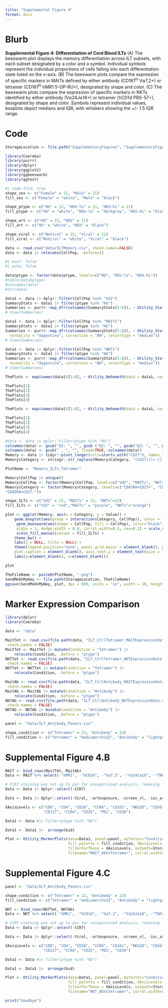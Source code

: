 ```yaml
---
title: "Supplemental Figure 4"
format: docx
---
```


# Blurb

**Supplemental Figure 4: Differentiation of Cord Blood ILTs** (A) The beeswarm plot displays the memory differentiation across ILT subsets, with each subset designated by a color and a symbol. Individual symbols represent the individual proportions of cells falling into each differentiation state listed on the x-axis. (B) The beeswarm plots compare the expression of specific markers in MAITs defined by either antibody (CD161^hi^ V⍺7.2+) or tetramer (CD161^hi^ hMR1 5-OP-RU+), designated by shape and color. (C) The beeswarm plots compare the expression of specific markers in NKTs identified by either antibody (V⍺24J⍺18+) or tetramer (hCD1d PBS-57+), designated by shape and color. Symbols represent individual values, boxplots depict medians and IQR, with whiskers showing the +/- 1.5 IQR range.

# Code

```r
StorageLocation <- file.path("SupplementaryFigures", "SupplementaryFigure4")
```

```r
library(Coereba)
library(purrr)
library(dplyr)
library(ggplot2)
library(ggbeeswarm)
library(ggtext)
```

```r
#| code-fold: true
shape_sex <- c("Female" = 22, "Male" = 21)
fill_sex <- c("Female" = "white", "Male" = "black")

shape_ptype <- c("HU" = 22, "HEU-lo" = 21, "HEU-hi" = 21)
fill_ptype <- c("HU" = "white", "HEU-lo" = "darkgray", "HEU-hi" = "black")

shape_art <- c("HU" = 22, "HEU" = 21)
fill_art <- c("HU" = "white", "HEU" = "black")

shape_viral <- c("NoViral" = 22, "Viral" = 21)
fill_viral <- c("NoViral" = "white", "Viral" = "black")
```

```r
data <- read.csv("data/ILTMemory.csv", check.names=FALSE)
data <- data |> relocate(CellPop, .before=1)
```

```r
#| eval: false
#| echo: false

data$ptype <- factor(data$ptype, levels=c("HU", "HEU-lo", "HEU-hi"))
#table(data$ptype)
#colnames(data)
#str(data)

data1 <- data |> dplyr::filter(CellPop %in% "Vd2")
SummaryStats <- data1 |> filter(ptype %in% "HU")
Summaries <- purrr::map_dfr(colnames(SummaryStats[5:8]), ~ Utility_Stats(data = SummaryStats,var = .x, myfactor = "CellPop", normality = "dagostino", correction = "BH", returnType = "median"))
# View(Summaries)

data1 <- data |> dplyr::filter(CellPop %in% "MAITs")
SummaryStats <- data1 |> filter(ptype %in% "HU")
Summaries <- purrr::map_dfr(colnames(SummaryStats[5:8]), ~ Utility_Stats(data = SummaryStats,var = .x, myfactor = "CellPop",
  normality = "dagostino", correction = "BH", returnType = "median"))
# View(Summaries)

data1 <- data |> dplyr::filter(CellPop %in% "NKTs")
SummaryStats <- data1 |> filter(ptype %in% "HU")
Summaries <- purrr::map_dfr(colnames(SummaryStats[5:8]), ~ Utility_Stats(data = SummaryStats,var = .x, myfactor = "CellPop",
  normality = "dagostino", correction = "BH", returnType = "median"))
# View(Summaries)

ThePlots <- map(names(data1)[5:8], ~ Utility_Behemoth(data = data1, var = .x, myfactor = "ptype", normality = "dagostino", shape_palette = shape_ptype, fill_palette = fill_ptype, cex = 2, size = 3, corral.width = 1, statsHeight=NULL, correction = "BH"))

ThePlots[1]
ThePlots[2]
ThePlots[3]
ThePlots[4]

ThePlots <- map(names(data1)[5:8], ~ Utility_Behemoth(data = data1, var = .x, myfactor = "infant_sex", normality = "dagostino", shape_palette = shape_sex, fill_palette = fill_sex, cex = 2, size = 3, corral.width = 1, correction = "BH"))

ThePlots[1]
ThePlots[2]
ThePlots[3]
ThePlots[4]
```

```r
#data <- data |> dplyr::filter(ptype %in% "HU")
colnames(data) <- gsub("Q1: ", "", gsub ("Q2: ", "", gsub("Q3: ", "", gsub("Q4: ", "", colnames(data)))))
colnames(data) <- gsub(" , ", "", fixed=TRUE, colnames(data))
Memory <- data |> tidyr::pivot_longer(cols=starts_with("CD27"), names_to="Category", values_to="Value")
Memory$Category <- stringr::str_replace(Memory$Category, "(CD27)([+-])(CD45RA[+-])", "\\3\\1\\2")
```

```r
PlotName <- "Memory_ILTs_Tetramer"

Memory$CellPop |> unique()
Memory$CellPop <- factor(Memory$CellPop, levels=c("Vd2", "MAITs", "NKTs"))
Memory$Category <- factor(Memory$Category, levels=c("CD45RA+CD27+", "CD45RA-CD27-", "CD45RA-CD27+",
"CD45RA+CD27-"))

shape_ILTs <- c("Vd2" = 21, "MAITs" = 23, "NKTs"=22)
fill_ILTs <- c("Vd2" = "red","MAITs" = "purple", "NKTs"="orange")

plot <- ggplot(Memory, aes(x = Category, y = Value)) +
    geom_boxplot(aes(group = interaction(Category, CellPop)), color = "black", fill = NA, outlier.shape = NA, position = position_dodge(width = 0.8)) + 
     geom_beeswarm(aes(shape = CellPop, fill = CellPop), color="black", size = 2, 
     alpha = 1, dodge.width = 0.8, corral.width=0.5, cex=0.2) + scale_shape_manual(values = shape_ILTs) + 
     scale_fill_manual(values = fill_ILTs) + 
    theme_bw() +
    labs(y = NULL, title = NULL) +
    theme(legend.position="none", panel.grid.major = element_blank(), panel.grid.minor = element_blank(),
    plot.caption = element_blank(), axis.text.y = element_text(size = 15), axis.text.x=element_markdown(size = 11)) +
    labs(y=element_blank(), x=element_blank())

plot

TheFileName <- paste0(PlotName, ".png")
SendMeOnMyWay <- file.path(StorageLocation, TheFileName)
ggsave(SendMeOnMyWay, plot, dpi = 600, units = "in", width = 10, height = 3)
```

# Marker Expression Comparison

```r
library(dplyr)
library(Coereba)
```

```r
data <- "data"

MaitTet <- read.csv(file.path(data, "ILT_CtrlTetramer_MAITExpressionData.csv"),
 check.names = FALSE)
MaitTet <- MaitTet |> mutate(Condition = "Tetramer") |>
    relocate(Condition, .before = "ptype")
NKTTet <- read.csv(file.path(data, "ILT_CtrlTetramer_NKTExpressionData.csv"),
 check.names = FALSE)
NKTTet <- NKTTet |> mutate(Condition = "Tetramer") |>
    relocate(Condition, .before = "ptype")

MaitAb <- read.csv(file.path(data, "ILT_CtrlAntibody_MAITExpressionData.csv"),
 check.names = FALSE)
MaitAb <- MaitAb |> mutate(Condition = "Antibody") |>
    relocate(Condition, .before = "ptype")
NKTAb <- read.csv(file.path(data, "ILT_CtrlAntibody_NKTExpressionData.csv"),
 check.names = FALSE)
NKTAb <- NKTAb |> mutate(Condition = "Antibody") |>
    relocate(Condition, .before = "ptype")
```

```r
panel <- "data/ILT_Antibody_Panels.csv"

shape_condition <- c("Tetramer" = 23, "Antibody" = 23)
fill_condition <- c("Tetramer" = "mediumorchid2", "Antibody" = "lightgreen")
```

# Supplemental Figure 4.B

```r
MAIT <- bind_rows(MaitTet, MaitAb)
Data <- MAIT %>% select(-"hMR1", -"hCD1d", -"Va7.2", -"Va24Ja18", -"TNFa", -"IFNg", -"CD107a", -"CD161", -"CD69", -"CD3", -"Vd2", -"CD7")

# CCR7 staining was not up to par for unsupervised analysis, removing from ME plots. 
Data <- Data |> dplyr::select(-CCR7)
```

```r
Data <- Data |> dplyr::select(-Viral, -artexposure, -screen_vl, -isc_artreg, -ART)

XAxisLevels <- c("CD8", "CD4", "CD26", "CCR6", "CD161", "NKG2D", "CD56", "CD16", "CD62L", "CD27", "CD45RA",
                 "CD127", "CCR4", "CD25", "PD1", "CD38")

Data1 <- Data #|> filter(ptype %in% "HU")

Data1 <- Data1 |>  arrange(bid)

Plot <- Utility_MarkerPlots(data=Data1, panel=panel, myfactor="Condition", shape_palette = shape_condition,
                            fill_palette = fill_condition, XAxisLevels = XAxisLevels, savePlot=TRUE,
                            filterForThese = XAxisLevels, outpath=StorageLocation,
                            filename="MAIT_AbVsTetramer", corral.width=0.8)
```

# Supplemental Figure 4.C

```r
panel <- "data/ILT_Antibody_Panels.csv"

shape_condition <- c("Tetramer" = 22, "Antibody" = 22)
fill_condition <- c("Tetramer" = "mediumorchid2", "Antibody" = "lightgreen")
```

```r
NKT <- bind_rows(NKTTet, NKTAb)
Data <- NKT %>% select(-"hMR1", -"hCD1d", -"Va7.2", -"Va24Ja18", -"TNFa", -"IFNg", -"CD107a", -"CD161", -"CD69", -"CD3", -"Vd2", -"CD7")

# CCR7 staining was not up to par for unsupervised analysis, removing from ME plots. 
Data <- Data |> dplyr::select(-CCR7)
```

```r
Data <- Data |> dplyr::select(-Viral, -artexposure, -screen_vl, -isc_artreg, -ART)

XAxisLevels <- c("CD8", "CD4", "CD26", "CCR6", "CD161", "NKG2D", "CD56", "CD16", "CD62L", "CD27", "CD45RA",
                 "CD127", "CCR4", "CD25", "PD1", "CD38")

Data1 <- Data #|> filter(ptype %in% "HU")

Data1 <- Data1 |>  arrange(bid)

Plot <- Utility_MarkerPlots(data=Data1, panel=panel, myfactor="Condition", shape_palette = shape_condition,
                            fill_palette = fill_condition, XAxisLevels = XAxisLevels, savePlot=TRUE,
                            filterForThese = XAxisLevels, outpath=StorageLocation,
                            filename="NKT_AbVsTetramer", corral.width=0.8)
```

```r
print("Goodbye")
```
